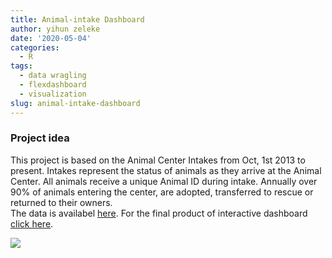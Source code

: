 ```yaml
---
title: Animal-intake Dashboard
author: yihun zeleke
date: '2020-05-04'
categories:
  - R
tags:
  - data wragling
  - flexdashboard
  - visualization
slug: animal-intake-dashboard
---
```

### Project idea  
This project is based on the Animal Center Intakes from Oct, 1st 2013 to present. Intakes represent the status of animals as they arrive at the Animal Center. All animals receive a unique Animal ID during intake. Annually over 90% of animals entering the center, are adopted, transferred to rescue or returned to their owners.   
The data is availabel [here](https://data.austintexas.gov/Health-and-Community-Services/Austin-Animal-Center-Intakes/wter-evkm/data). For the final product of interactive dashboard [click here](https://yihunzeleke.shinyapps.io/Animal-intake/#section-interactive-data-visualization).  

[![](/post/2020-09-06-animal-intake-dashboard_files/dashboard-screencapture.PNG)](https://yihunzeleke.shinyapps.io/Animal-intake/#section-interactive-data-visualization)
